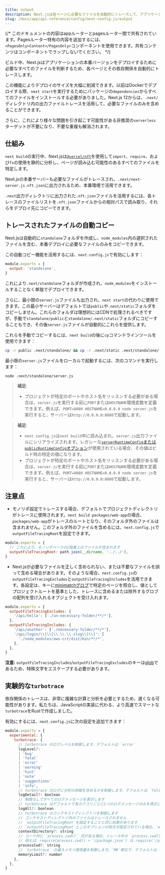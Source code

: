 ```yaml
---
title: output
description: Next.jsは各ページに必要なファイルを自動的にトレースして、アプリケーションの簡単なデプロイを可能にします。その仕組みについてここで学びましょう。
slug: /docs/app/api-reference/config/next-config-js/output
---
```


{/* このドキュメントの内容はappルーターとpagesルーター間で共有されています。Pagesルーター特有の内容を追加するには、`<PagesOnly>Content</PagesOnly>`コンポーネントを使用できます。共有コンテンツはコンポーネントでラップしないでください。 */}

ビルド中、Next.jsはアプリケーションの本番バージョンをデプロイするために必要なすべてのファイルを判断するため、各ページとその依存関係を自動的にトレースします。

この機能によりデプロイのサイズを大幅に削減できます。以前はDockerでデプロイする際、`next start`を実行するためにパッケージの`dependencies`からすべてのファイルをインストールする必要がありました。Next.js 12からは、`.next/`ディレクトリ内の出力ファイルトレースを活用して、必要なファイルのみを含めることができます。

さらに、これにより様々な問題を引き起こす可能性がある非推奨の`serverless`ターゲットが不要になり、不要な重複も解消されます。

## 仕組み

`next build`の実行中、Next.jsは[`@vercel/nft`](https://github.com/vercel/nft)を使用して`import`、`require`、および`fs`の使用を静的に分析し、ページが読み込む可能性のあるすべてのファイルを特定します。

Next.jsの本番サーバーも必要なファイルがトレースされ、`.next/next-server.js.nft.json`に出力されるため、本番環境で活用できます。

`.next`出力ディレクトリに出力された`.nft.json`ファイルを活用するには、各トレースのファイルリストを`.nft.json`ファイルからの相対パスで読み取り、それらをデプロイ先にコピーできます。

## トレースされたファイルの自動コピー

Next.jsは自動的に`standalone`フォルダを作成し、`node_modules`内の選択されたファイルを含む、本番デプロイに必要なファイルのみをコピーできます。

この自動コピー機能を活用するには、`next.config.js`で有効にします：

```js filename="next.config.js"
module.exports = {
  output: 'standalone',
}
```

これにより`.next/standalone`フォルダが作成され、`node_modules`をインストールすることなく単独でデプロイできます。

さらに、最小限の`server.js`ファイルも出力され、`next start`の代わりに使用できます。この最小サーバーはデフォルトでは`public`や`.next/static`フォルダをコピーしません。これらのフォルダは理想的にはCDNで処理されるべきですが、手動で`standalone/public`と`standalone/.next/static`フォルダにコピーすることもでき、その後`server.js`ファイルが自動的にこれらを提供します。

これらを手動でコピーするには、`next build`の後に`cp`コマンドラインツールを使用できます：

```bash filename="Terminal"
cp -r public .next/standalone/ && cp -r .next/static .next/standalone/.next/
```

最小限の`server.js`ファイルをローカルで起動するには、次のコマンドを実行します：

```bash filename="Terminal"
node .next/standalone/server.js
```

<AppOnly>

> **補足**:
>
> - プロジェクトが特定のポートやホスト名をリッスンする必要がある場合は、`server.js`を実行する前に`PORT`または`HOSTNAME`環境変数を定義できます。例えば、`PORT=8080 HOSTNAME=0.0.0.0 node server.js`を実行すると、サーバーは`http://0.0.0.0:8080`で起動します。

</AppOnly>

<PagesOnly>

> **補足**:
>
> - `next.config.js`は`next build`中に読み込まれ、`server.js`出力ファイルにシリアライズされます。レガシーな[`serverRuntimeConfig`または`publicRuntimeConfig`オプション](/docs/pages/api-reference/config/next-config-js/runtime-configuration)が使用されている場合、その値はビルド時の特定の値になります。
> - プロジェクトが特定のポートやホスト名をリッスンする必要がある場合は、`server.js`を実行する前に`PORT`または`HOSTNAME`環境変数を定義できます。例えば、`PORT=8080 HOSTNAME=0.0.0.0 node server.js`を実行すると、サーバーは`http://0.0.0.0:8080`で起動します。

</PagesOnly>

## 注意点

- モノリポ設定でトレースする場合、デフォルトでプロジェクトディレクトリがトレースに使用されます。`next build packages/web-app`の場合、`packages/web-app`がトレースのルートとなり、そのフォルダ外のファイルは含まれません。このフォルダ外のファイルを含めるには、`next.config.js`で`outputFileTracingRoot`を設定できます。

```js filename="packages/web-app/next.config.js"
module.exports = {
  // これにより、モノリポベースの2階層上のファイルが含まれます
  outputFileTracingRoot: path.join(__dirname, '../../'),
}
```

- Next.jsが必要なファイルを正しく含められない、または不要なファイルを誤って含める場合があります。そのような場合、`next.config.js`の`outputFileTracingExcludes`と`outputFileTracingIncludes`を活用できます。各設定は、キーに[minimatchグロブ](https://www.npmjs.com/package/minimatch)で特定のページを照合し、値としてプロジェクトルートを基準とした、トレースに含めるまたは除外するグロブの配列を受け入れるオブジェクトを受け入れます。

```js filename="next.config.js"
module.exports = {
  outputFileTracingExcludes: {
    '/api/hello': ['./un-necessary-folder/**/*'],
  },
  outputFileTracingIncludes: {
    '/api/another': ['./necessary-folder/**/*'],
    '/api/login/\\[\\[\\.\\.\\.slug\\]\\]': [
      './node_modules/aws-crt/dist/bin/**/*',
    ],
  },
}
```

**注意:** `outputFileTracingIncludes`/`outputFileTracingExcludes`のキーは[glob](https://www.npmjs.com/package/picomatch#basic-globbing)であるため、特殊文字をエスケープする必要があります。

## 実験的な`turbotrace`

依存関係のトレースは、非常に複雑な計算と分析を必要とするため、遅くなる可能性があります。私たちは、JavaScriptの実装に代わる、より高速でスマートな`turbotrace`をRustで作成しました。

有効にするには、`next.config.js`に次の設定を追加できます：

```js filename="next.config.js"
module.exports = {
  experimental: {
    turbotrace: {
      // turbotrace のログレベルを制御します。デフォルトは `error`
      logLevel?:
      | 'bug'
      | 'fatal'
      | 'error'
      | 'warning'
      | 'hint'
      | 'note'
      | 'suggestions'
      | 'info',
      // turbotrace のログに分析の詳細を含めるかを制御します。デフォルトは `false`
      logDetail?: boolean
      // 制限なしですべてのログメッセージを表示します
      // turbotrace はデフォルトで各カテゴリごとに1つのログメッセージのみを表示します
      logAll?: boolean
      // turbotrace のコンテキストディレクトリを制御します
      // コンテキストディレクトリ外のファイルはトレースされません
      // `outputFileTracingRoot`を設定することと同じ効果があります
      // `outputFileTracingRoot`とこのオプションの両方が設定されている場合、`experimental.turbotrace.contextDirectory`が使用されます
      contextDirectory?: string
      // コード内に `process.cwd()` 式がある場合、トレース中の `process.cwd()` の値をこのオプションで設定できます
      // 例えば、require(process.cwd() + '/package.json') は require('/path/to/cwd/package.json') としてトレースされます
      processCwd?: string
      // `turbotrace` の最大メモリ使用量を制御します。`MB`単位で、デフォルトは `6000` です
      memoryLimit?: number
    },
  },
}
```
